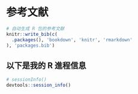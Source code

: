 # 参考文献 {#references .unnumbered}

```r
# 自动生成 R 包的参考文献
knitr::write_bib(c(
  .packages(), 'bookdown', 'knitr', 'rmarkdown'
), 'packages.bib')
```


<div id="refs"></div>



## 以下是我的 R 進程信息

```r
# sessionInfo()
devtools::session_info()
```
